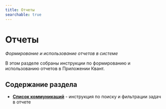 ```yaml
---
title: Отчеты
searchable: true
---
```


# Отчеты

*Формирование и использование отчетов в системе*

В этом разделе собраны инструкции по формированию и использованию отчетов в Приложении Квант. 

## Содержание раздела

- **[Список коммуникаций](/ru/reference/reports/sidebar_about_section_report_tasks_search)** - инструкция по поиску и фильтрации задач в отчете 